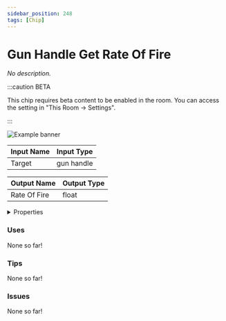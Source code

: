 ```yaml
---
sidebar_position: 248
tags: [Chip]
---
```


# Gun Handle Get Rate Of Fire

*No description.*

:::caution BETA

This chip requires beta content to be enabled in the room. You can access the setting in "This Room -> Settings".

:::

![Example banner](./assets/a06ad097-0666-42ff-ab3d-0f00c383e9a1.svg)

| Input Name | Input Type |
|-----------|-----------|
| Target | gun handle |

| Output Name | Output Type |
|-----------|-----------|
| Rate Of Fire | float |


<details>
  <summary>Properties</summary>
  <div>
    <div>
    <table>
      <thead>
        <tr>
          <th>Is beta required?</th>
          <th>✅</th>
        </tr>
        <tr>
          <th>Is this chip a trolling risk?</th>
          <th>❌</th>
        </tr>
        <tr>
          <th>Chip UUPD</th>
          <th>._uuid</th>
        </tr>
      </thead>
    </table>
    </div>
  </div>
</details>

### Uses

None so far!

### Tips

None so far!

### Issues

None so far!